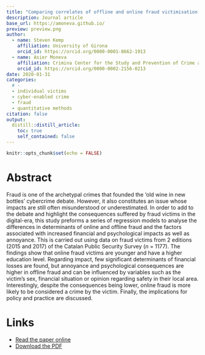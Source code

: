 ```yaml
---
title: "Comparing correlates of offline and online fraud victimisation and impacts"
description: Journal article
base_url: https://amoneva.github.io/
preview: preview.png
author:
  - name: Steven Kemp
    affiliation: University of Girona 
    orcid_id: https://orcid.org/0000-0001-8662-1913
  - name: Asier Moneva
    affiliation: Crimina Center for the Study and Prevention of Crime at Miguel Hernandez University
    orcid_id: https://orcid.org/0000-0002-2156-0213
date: 2020-01-31
categories:
  # - 
  - individual victims
  - cyber-enabled crime
  - fraud
  - quantitative methods
citation: false
output:
  distill::distill_article:
    toc: true
    self_contained: false
---
```


```r
knitr::opts_chunk$set(echo = FALSE)
```

# Abstract

Fraud is one of the archetypal crimes that founded the ‘old wine in new bottles’ cybercrime debate. However, it also constitutes an issue whose impacts are still often misunderstood or underestimated. In order to add to the debate and highlight the consequences suffered by fraud victims in the digital-era, this study preforms a series of regression models to analyse the differences in determinants of online and offline fraud and the factors associated with increased financial and psychological impacts as well as annoyance. This is carried out using data on fraud victims from 2 editions (2015 and 2017) of the Catalan Public Security Survey (*n* = 1177). The findings show that online fraud victims are younger and have a higher education level. Regarding impact, few significant determinants of financial losses are found, but annoyance and psychological consequences are higher in offline fraud and can be influenced by variables such as the victim’s sex, financial situation or opinion regarding safety in their local area. Interestingly, despite the consequences being lower, online fraud is more likely to be considered a crime by the victim. Finally, the implications for policy and practice are discussed.

# Links

-   [Read the paper online](https://indret.com/fraude-online-vs-offline-factores-predictores-de-victimizacion-y-su-impacto/?edicion=1.20)
-   [Download the PDF](kemp_2020_comparing_correlates_of_online_and.pdf)
